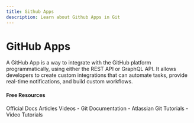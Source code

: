 ```yaml
---
title: Github Apps
description: Learn about Github Apps in Git
---
```


# GitHub Apps

A GitHub App is a way to integrate with the GitHub platform programmatically, using either the REST API or GraphQL API. It allows developers to create custom integrations that can automate tasks, provide real-time notifications, and build custom workflows.

#### Free Resources

<Tabs defaultValue="official">
<TabsList>
<TabsTrigger value="official">Official Docs</TabsTrigger>
<TabsTrigger value="article">Articles</TabsTrigger>
<TabsTrigger value="video">Videos</TabsTrigger>
</TabsList>

<TabsContent value="official">
- <Link href="https://git-scm.com/docs">Git Documentation</Link>
</TabsContent>
<TabsContent value="article">
- <Link href="https://www.atlassian.com/git/tutorials">Atlassian Git Tutorials</Link>
</TabsContent>
<TabsContent value="video">
- <Link href="https://www.youtube.com/results?search_query=git+github-apps+tutorial">Video Tutorials</Link>
</TabsContent>
</Tabs>
